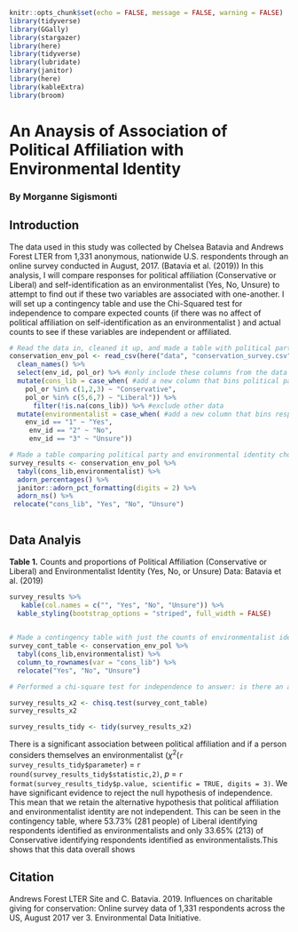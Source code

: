 
```r
knitr::opts_chunk$set(echo = FALSE, message = FALSE, warning = FALSE)
library(tidyverse)
library(GGally)
library(stargazer)
library(here)
library(tidyverse)
library(lubridate)
library(janitor)
library(here)
library(kableExtra)
library(broom)
```

# An Anaysis of Association of Political Affiliation with Environmental Identity
### By Morganne Sigismonti

## Introduction

The data used in this study was collected by Chelsea Batavia and Andrews Forest LTER from 1,331 anonymous, nationwide U.S. respondents through an online survey conducted in August, 2017. (Batavia et al. (2019)) In this analysis, I will compare responses for political affiliation (Conservative or Liberal) and self-identification as an environmentalist (Yes, No, Unsure) to attempt to find out if these two variables are associated with one-another. I will set up a contingency table and use the Chi-Squared test for independence to compare expected counts (if there was no affect of political affiliation on self-identification as an environmentalist ) and actual counts to see if these variables are independent or affiliated.


```r
# Read the data in, cleaned it up, and made a table with political party choice and environmental identity choice
conservation_env_pol <- read_csv(here("data", "conservation_survey.csv")) %>%
  clean_names() %>% 
  select(env_id, pol_or) %>% #only include these columns from the data
  mutate(cons_lib = case_when( #add a new column that bins political party
    pol_or %in% c(1,2,3) ~ "Conservative", 
    pol_or %in% c(5,6,7) ~ "Liberal")) %>%
      filter(!is.na(cons_lib)) %>% #exclude other data
  mutate(environmentalist = case_when( #add a new column that bins responses about if a person is an environmentalist
    env_id == "1" ~ "Yes",
     env_id == "2" ~ "No",
     env_id == "3" ~ "Unsure"))

```

```r
# Made a table comparing political party and environmental identity choice including counts and percentages
survey_results <- conservation_env_pol %>%
  tabyl(cons_lib,environmentalist) %>%
  adorn_percentages() %>%
  janitor::adorn_pct_formatting(digits = 2) %>%
  adorn_ns() %>% 
 relocate("cons_lib", "Yes", "No", "Unsure")
  

```

## Data Analyis

**Table 1.** Counts and proportions of Political Affiliation (Conservative or Liberal) and Environmentalist Identity (Yes, No, or Unsure) Data: Batavia et al. (2019)
```r
survey_results %>%
   kable(col.names = c("", "Yes", "No", "Unsure")) %>% 
  kable_styling(bootstrap_options = "striped", full_width = FALSE)
  
```

```r
# Made a contingency table with just the counts of environmentalist idenitity choice with political party choice
survey_cont_table <- conservation_env_pol %>%
  tabyl(cons_lib,environmentalist) %>% 
  column_to_rownames(var = "cons_lib") %>%
  relocate("Yes", "No", "Unsure")


```

```r
# Performed a chi-square test for independence to answer: is there an association between political affiliation (conservative or liberal-leaning) and if a person considers themselves an environmentalist? 

survey_results_x2 <- chisq.test(survey_cont_table)
survey_results_x2

survey_results_tidy <- tidy(survey_results_x2)

```

There is a significant association between political affiliation and if a person considers themselves an environmentalist ($\chi$^2^(`r survey_results_tidy$parameter`) = `r round(survey_results_tidy$statistic,2)`, *p* = `r format(survey_results_tidy$p.value, scientific = TRUE, digits = 3)`. We have significant evidence to reject the null hypothesis of independence. This mean that we retain the alternative hypothesis that political affiliation and environmentalist identity are not independent. This can be seen in the contingency table, where 53.73% (281 people) of Liberal identifying respondents identified as environmentalists and only 33.65% (213) of Conservative identifying respondents identified as environmentalists.This shows that this data overall shows 


## Citation
Andrews Forest LTER Site and C. Batavia. 2019. Influences on charitable giving for conservation: Online survey data of 1,331 respondents across the US, August 2017 ver 3. Environmental Data Initiative. 

